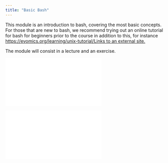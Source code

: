 ```yaml
---
title: "Basic Bash"
---
```


This module is an introduction to bash, covering the most basic concepts. For those that are new to bash, we recommend trying out an online tutorial for bash for beginners prior to the course in addition to this, for instance [https://evomics.org/learning/unix-tutorial/Links to an external site.](https://evomics.org/learning/unix-tutorial/)

The module will consist in a lecture and an exercise.

![](pdfs/Intro_to_bash.pdf)

![](pdfs/Some_more_bash.pdf)
